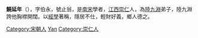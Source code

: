 {{Unreferenced|time=2022-02-22T11:29:29+00:00}}
'''饒延年'''（{{bd|?||?||}}），字伯永，號止翁，是[[南宋|南宋]]學者，[[江西|江西]][[崇仁|崇仁]]人，為[[陸九淵|陸九淵]]弟子，陸九淵誇他胸襟開闊。以[[經學|經學]]著稱，隱居不仕，輕財好義，鄉人德之。

{{宋朝人物小作品}}
{{DEFAULTSORT:rao}}
[[Category:宋朝人|Category:宋朝人]]
[[Category:饒姓|Yan]]
[[Category:崇仁人|Category:崇仁人]]